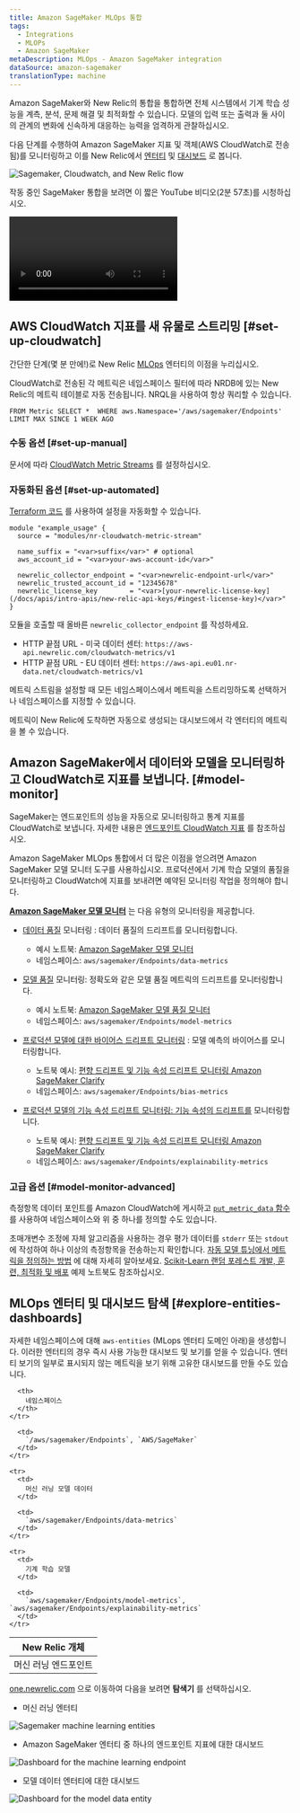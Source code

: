 ```yaml
---
title: Amazon SageMaker MLOps 통합
tags:
  - Integrations
  - MLOPs
  - Amazon SageMaker
metaDescription: MLOps - Amazon SageMaker integration
dataSource: amazon-sagemaker
translationType: machine
---
```






Amazon SageMaker와 New Relic의 통합을 통합하면 전체 시스템에서 기계 학습 성능을 계측, 분석, 문제 해결 및 최적화할 수 있습니다. 모델의 입력 또는 출력과 둘 사이의 관계의 변화에 신속하게 대응하는 능력을 엄격하게 관찰하십시오.

다음 단계를 수행하여 Amazon SageMaker 지표 및 객체(AWS CloudWatch로 전송됨)를 모니터링하고 이를 New Relic에서 [엔터티](/docs/new-relic-one/use-new-relic-one/core-concepts/what-entity-new-relic/) 및 [대시보드](/docs/query-your-data/explore-query-data/dashboards/introduction-dashboards/) 로 봅니다.

<img
  title="Sagemaker, Cloudwatch, and New Relic flow.png"
  alt="Sagemaker, Cloudwatch, and New Relic flow"
  src={awsSmFlow}
/>

작동 중인 SageMaker 통합을 보려면 이 짧은 YouTube 비디오(2분 57초)를 시청하십시오.

<Video
  id="U3ttUZhiuJ0"
  type="youtube"
/>

## AWS CloudWatch 지표를 새 유물로 스트리밍 [#set-up-cloudwatch]

간단한 단계(몇 분 만에!)로 New Relic [MLOps](/docs/alerts-applied-intelligence/mlops/get-started/intro-mlops/) 엔터티의 이점을 누리십시오.

<Callout variant="important">
  CloudWatch로 전송된 각 메트릭은 네임스페이스 필터에 따라 NRDB에 있는 New Relic의 메트릭 테이블로 자동 전송됩니다. NRQL을 사용하여 항상 쿼리할 수 있습니다.

  ```
  FROM Metric SELECT *  WHERE aws.Namespace='/aws/sagemaker/Endpoints'  LIMIT MAX SINCE 1 WEEK AGO
  ```
</Callout>

### 수동 옵션 [#set-up-manual]

문서에 따라 [CloudWatch Metric Streams](/docs/integrations/amazon-integrations/aws-integrations-list/aws-metric-stream) 를 설정하십시오.

### 자동화된 옵션 [#set-up-automated]

[Terraform 코드](https://github.com/newrelic-experimental/terraform-cloudwatch-metric-streams) 를 사용하여 설정을 자동화할 수 있습니다.

```
module "example_usage" {
  source = "modules/nr-cloudwatch-metric-stream"

  name_suffix = "<var>suffix</var>" # optional
  aws_account_id = "<var>your-aws-account-id</var>"

  newrelic_collector_endpoint = "<var>newrelic-endpoint-url</var>"
  newrelic_trusted_account_id = "12345678"
  newrelic_license_key        = "<var>[your-newrelic-license-key](/docs/apis/intro-apis/new-relic-api-keys/#ingest-license-key)</var>"
}
```

모듈을 호출할 때 올바른 `newrelic_collector_endpoint` 를 작성하세요.

* HTTP 끝점 URL - 미국 데이터 센터: `https://aws-api.newrelic.com/cloudwatch-metrics/v1`
* HTTP 끝점 URL - EU 데이터 센터: `https://aws-api.eu01.nr-data.net/cloudwatch-metrics/v1`

메트릭 스트림을 설정할 때 모든 네임스페이스에서 메트릭을 스트리밍하도록 선택하거나 네임스페이스를 지정할 수 있습니다.

<Callout variant="important">
  메트릭이 New Relic에 도착하면 자동으로 생성되는 대시보드에서 각 엔터티의 메트릭을 볼 수 있습니다.
</Callout>

## Amazon SageMaker에서 데이터와 모델을 모니터링하고 CloudWatch로 지표를 보냅니다. [#model-monitor]

SageMaker는 엔드포인트의 성능을 자동으로 모니터링하고 통계 지표를 CloudWatch로 보냅니다. 자세한 내용은 [엔드포인트 CloudWatch 지표](https://docs.aws.amazon.com/sagemaker/latest/dg/monitoring-cloudwatch.html) 를 참조하십시오.

Amazon SageMaker MLOps 통합에서 더 많은 이점을 얻으려면 Amazon SageMaker 모델 모니터 도구를 사용하십시오. 프로덕션에서 기계 학습 모델의 품질을 모니터링하고 CloudWatch에 지표를 보내려면 예약된 모니터링 작업을 정의해야 합니다.

**[Amazon SageMaker 모델 모니터](https://docs.aws.amazon.com/sagemaker/latest/dg/model-monitor.html)** 는 다음 유형의 모니터링을 제공합니다.

* [데이터 품질](https://docs.aws.amazon.com/sagemaker/latest/dg/model-monitor-data-quality.html) 모니터링 : 데이터 품질의 드리프트를 모니터링합니다.

  * 예시 노트북: [Amazon SageMaker 모델 모니터](https://sagemaker-examples.readthedocs.io/en/latest/sagemaker_model_monitor/introduction/SageMaker-ModelMonitoring.html)
  * 네임스페이스: `aws/sagemaker/Endpoints/data-metrics`

* [모델 품질](https://docs.aws.amazon.com/sagemaker/latest/dg/model-monitor-model-quality.html) 모니터링: 정확도와 같은 모델 품질 메트릭의 드리프트를 모니터링합니다.

  * 예시 노트북: [Amazon SageMaker 모델 품질 모니터](https://sagemaker-examples.readthedocs.io/en/latest/sagemaker_model_monitor/model_quality/model_quality_churn_sdk.html)
  * 네임스페이스: `aws/sagemaker/Endpoints/model-metrics`

* [프로덕션 모델에 대한 바이어스 드리프트 모니터링](https://docs.aws.amazon.com/sagemaker/latest/dg/clarify-model-monitor-bias-drift.html) : 모델 예측의 바이어스를 모니터링합니다.

  * 노트북 예시: [편향 드리프트 및 기능 속성 드리프트 모니터링 Amazon SageMaker Clarify](https://sagemaker-examples.readthedocs.io/en/latest/sagemaker_model_monitor/fairness_and_explainability/SageMaker-Model-Monitor-Fairness-and-Explainability.html)
  * 네임스페이스: `aws/sagemaker/Endpoints/bias-metrics`

* [프로덕션 모델의 기능 속성 드리프트 모니터링: 기능 속성의 드리프트를](https://docs.aws.amazon.com/sagemaker/latest/dg/clarify-model-monitor-feature-attribution-drift.html) 모니터링합니다.

  * 노트북 예시: [편향 드리프트 및 기능 속성 드리프트 모니터링 Amazon SageMaker Clarify](https://sagemaker-examples.readthedocs.io/en/latest/sagemaker_model_monitor/fairness_and_explainability/SageMaker-Model-Monitor-Fairness-and-Explainability.html)
  * 네임스페이스: `aws/sagemaker/Endpoints/explainability-metrics`

<InstallFeedback/>

### 고급 옵션 [#model-monitor-advanced]

측정항목 데이터 포인트를 Amazon CloudWatch에 게시하고 [`put_metric_data` 함수](https://boto3.amazonaws.com/v1/documentation/api/latest/reference/services/cloudwatch.html#CloudWatch.Client.put_metric_data) 를 사용하여 네임스페이스와 위 중 하나를 정의할 수도 있습니다.

초매개변수 조정에 자체 알고리즘을 사용하는 경우 평가 데이터를 `stderr` 또는 `stdout` 에 작성하여 하나 이상의 측정항목을 전송하는지 확인합니다. [자동 모델 튜닝에서 메트릭을 정의하는 방법](https://docs.aws.amazon.com/sagemaker/latest/dg/automatic-model-tuning-define-metrics.html) 에 대해 자세히 알아보세요. [Scikit-Learn 랜덤 포레스트 개발, 훈련, 최적화 및 배포](https://github.com/aws/amazon-sagemaker-examples/blob/master/sagemaker-python-sdk/scikit_learn_randomforest/Sklearn_on_SageMaker_end2end.ipynb) 예제 노트북도 참조하십시오.

## MLOps 엔터티 및 대시보드 탐색 [#explore-entities-dashboards]

자세한 네임스페이스에 대해 `aws-entities` (MLops 엔터티 도메인 아래)을 생성합니다. 이러한 엔터티의 경우 즉시 사용 가능한 대시보드 및 보기를 얻을 수 있습니다. 엔터티 보기의 일부로 표시되지 않는 메트릭을 보기 위해 고유한 대시보드를 만들 수도 있습니다.

<table>
  <thead>
    <tr>
      <th style={{ width: "350px" }}>
        New Relic 개체
      </th>

      <th>
        네임스페이스
      </th>
    </tr>
  </thead>

  <tbody>
    <tr>
      <td>
        머신 러닝 엔드포인트
      </td>

      <td>
        `/aws/sagemaker/Endpoints`, `AWS/SageMaker`
      </td>
    </tr>

    <tr>
      <td>
        머신 러닝 모델 데이터
      </td>

      <td>
        `aws/sagemaker/Endpoints/data-metrics`
      </td>
    </tr>

    <tr>
      <td>
        기계 학습 모델
      </td>

      <td>
        `aws/sagemaker/Endpoints/model-metrics`, `aws/sagemaker/Endpoints/explainability-metrics`
      </td>
    </tr>
  </tbody>
</table>

[one.newrelic.com](https://one.newrelic.com) 으로 이동하여 다음을 보려면 **탐색기** 를 선택하십시오.

* 머신 러닝 엔터티

<img
  title="Sagemaker machine learning entities.png"
  alt="Sagemaker machine learning entities"
  src={awsSm02}
/>

* Amazon SageMaker 엔터티 중 하나의 엔드포인트 지표에 대한 대시보드

<img
  title="Dashboard for the for the machine learning endpoint"
  alt="Dashboard for the machine learning endpoint"
  src={awsSm03}
/>

* 모델 데이터 엔터티에 대한 대시보드

<img
  title="Dashboard for the model data entity.png"
  alt="Dashboard for the model data entity"
  src={awsSm04}
/>